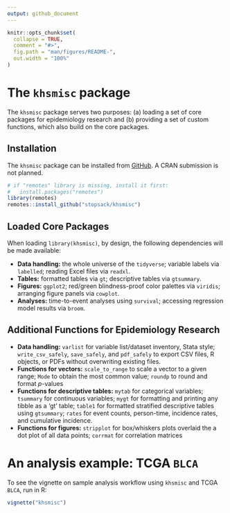 ```yaml
---
output: github_document 
---
```


<!-- README.md is generated from README.Rmd. Please edit that file -->

```r
knitr::opts_chunk$set(
  collapse = TRUE,
  comment = "#>",
  fig.path = "man/figures/README-",
  out.width = "100%"
)

```

# The `khsmisc` package

<!-- badges: start -->
<!-- badges: end -->

The `khsmisc` package serves two purposes: (a) loading a set of core packages for epidemiology research and (b) providing a set of custom functions, which also build on the core packages.

## Installation

The `khsmisc` package can be installed from [GitHub](https://github.com/stopsack/khsmisc). A CRAN submission is not planned.

```r
# if "remotes" library is missing, install it first:
#   install.packages("remotes")
library(remotes)
remotes::install_github("stopsack/khsmisc")
```


## Loaded Core Packages

When loading `library(khsmisc)`, by design, the following dependencies will be made available:

* **Data handling:** the whole universe of the `tidyverse`;
variable labels via `labelled`; reading Excel files via `readxl`.
* **Tables:** formatted tables via `gt`; descriptive tables via `gtsummary`.
* **Figures:** `ggplot2`; red/green blindness-proof color palettes via `viridis`;
  arranging figure panels via `cowplot`.
* **Analyses:** time-to-event analyses using `survival`;
  accessing regression model results via `broom`.

## Additional Functions for Epidemiology Research

* **Data handling:** `varlist` for variable list/dataset inventory, Stata style; `write_csv_safely`, `save_safely`, and `pdf_safely` to export CSV files, R objects, or PDFs without overwriting existing files.
* **Functions for vectors:** `scale_to_range` to scale a vector to a given range; `Mode` to obtain the most common value; `roundp` to round and format *p*-values
* **Functions for descriptive tables:** `mytab` for categorical variables; `tsummary` for continuous variables; `mygt` for formatting and printing any tibble as a 'gt' table; `table1` for formatted stratified descriptive tables using `gtsummary`; `rates` for event counts, person-time, incidence rates, and cumulative incidence.
* **Functions for figures:** `stripplot` for box/whiskers plots overlaid the a dot plot of all data points; `corrmat` for correlation matrices


# An analysis example: TCGA `BLCA`

To see the vignette on sample analysis workflow using `khsmisc` and TCGA `BLCA`, run in R:

```r
vignette("khsmisc")
```
